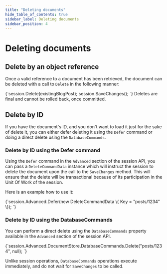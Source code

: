 ```yaml
---
title: "Deleting documents"
hide_table_of_contents: true
sidebar_label: Deleting documents
sidebar_position: 4
---
```



# Deleting documents

## Delete by an object reference

Once a valid reference to a document has been retrieved, the document can be deleted with a call to `Delete` in the following manner:

<TabItem value="deleting_document_1" label="deleting_document_1">
<CodeBlock language="csharp">
{`session.Delete(existingBlogPost);
session.SaveChanges();
`}
</CodeBlock>
</TabItem>
		
<Admonition type="note" title="">
Deletes are final and cannot be rolled back, once committed.
</Admonition> 

## Delete by ID

If you have the document's ID, and you don't want to load it just for the sake of delete it, you can either defer deleting it using the `Defer` command or doing a direct delete using the `DatabaseCommands`.

### Delete by ID using the Defer command

Using the `Defer` command in the `Advanced` section of the session API, you can pass a `DeleteCommandData` instance which will instruct the session to delete the document upon the call to the `SaveChanges` method. This will ensure that the delete will be transactional because of its participation in the Unit Of Work of the session.

Here is an example how to use it:

<TabItem value="deleting_document_using_defer" label="deleting_document_using_defer">
<CodeBlock language="csharp">
{`session.Advanced.Defer(new DeleteCommandData \{ Key = "posts/1234" \});
`}
</CodeBlock>
</TabItem>

### Delete by ID using the DatabaseCommands

You can perform a direct delete using the `DatabaseCommands` property available in the `Advanced` section of the session API.

<TabItem value="deleting_document_2" label="deleting_document_2">
<CodeBlock language="csharp">
{`session.Advanced.DocumentStore.DatabaseCommands.Delete("posts/1234", null);
`}
</CodeBlock>
</TabItem>
    
Unlike session operations, `DatabaseCommands` operations execute immediately, and do not wait for `SaveChanges` to be called.